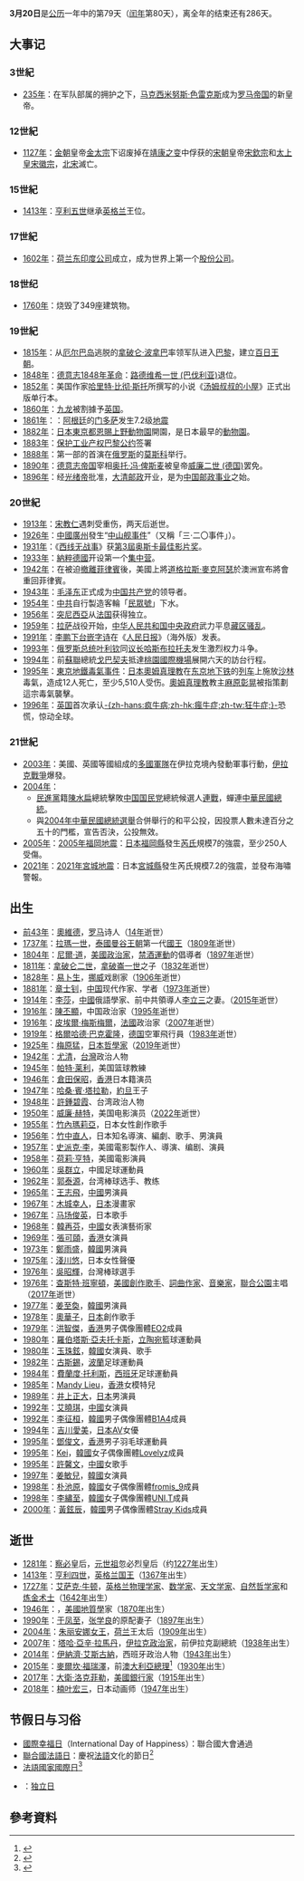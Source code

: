 {{noteTA
|1=zh-hans:突尼斯; zh-hk:突尼西亞;zh-tw:突尼西亞
|2=zh-cn:叶利钦; zh-sg:耶尔辛; zh-tw:葉爾辛; zh-hk:葉利欽;
|3=zh-hans:疯牛病;zh-hk:瘋牛症;zh-tw:狂牛症;
|4=zh-hk:史碧克; zh-tw:史派克; zh-hans:斯派克;
|5=zh-hk:荷莉; zh-tw:荷莉; zh-hans:霍利;
|6=zh-hk:亨特; zh-tw:杭特; zh-hans:亨特;
|7=zh-hans:托马什;zh-hk:湯馬士;zh-tw:托馬什;
|8=zh-hans:库什察克;zh-hk:古斯錫;zh-tw:庫什察克;
|9=zh-hans:费尔南多·托雷斯;zh-hant:費爾南多·托雷斯;zh-tw:費南多·托雷斯;zh-hk:費蘭度·托利斯;
|10=zh-tw:朱利安納; zh-hk:朱麗安娜; zh-hans:朱丽安娜;
|11=zh-cn:于凤至;zh-tw:于鳳至;zh-hk:于鳳至
|12=zh-tw:麥爾坎·福瑞澤; zh-hk:馬康·弗雷澤; 马尔科姆·弗雷泽;
}}
{{DayInMonth|3}}
'''3月20日'''是[[公历|公历]]一年中的第79天（[[闰年|闰年]]第80天），离全年的结束还有286天。

== 大事记 ==
=== 3世紀 ===
* [[235年|235年]]：在军队部属的拥护之下，[[马克西米努斯·色雷克斯|马克西米努斯·色雷克斯]]成为[[罗马帝国|罗马帝国]]的新皇帝。

=== 12世紀 ===
* [[1127年|1127年]]：[[金朝|金朝]]皇帝[[金太宗|金太宗]]下诏废掉在[[靖康之变|靖康之变]]中俘获的[[宋朝|宋朝]]皇帝[[宋欽宗|宋欽宗]]和[[太上皇|太上皇]][[宋徽宗|宋徽宗]]，[[北宋|北宋]]滅亡。

=== 15世紀 ===
* [[1413年|1413年]]：[[亨利五世_(英格兰)|亨利五世]]继承[[英格兰|英格兰]]王位。

=== 17世紀 ===
* [[1602年|1602年]]：[[荷兰东印度公司|荷兰东印度公司]]成立，成为世界上第一个[[股份公司|股份公司]]。

=== 18世纪 ===
* [[1760年|1760年]]：{{Internal link helper/en|1760年波士顿大火|Great Boston Fire of 1760}}烧毁了349座建筑物。 

=== 19世紀 ===
* [[1815年|1815年]]：从[[厄尔巴岛|厄尔巴岛]]逃脱的[[拿破仑·波拿巴|拿破仑·波拿巴]]率领军队进入[[巴黎|巴黎]]，建立[[百日王朝|百日王朝]]。
* [[1848年|1848年]]：[[德意志1848年革命|德意志1848年革命]]：[[路德维希一世_(巴伐利亚)|路德维希一世 (巴伐利亚)]]退位。
* [[1852年|1852年]]：美国作家[[哈里特·伊丽莎白·比彻·斯托|哈里特·比彻·斯托]]所撰写的小说《[[汤姆叔叔的小屋|汤姆叔叔的小屋]]》正式出版单行本。
* [[1860年|1860年]]：[[九龙|九龙]]被割據予[[英国|英国]]。
* [[1861年|1861年]]：{{Internal link helper/en|1861年门多萨地震|1861 Mendoza earthquake}}：[[阿根廷|阿根廷]]的[[门多萨|门多萨]]发生7.2级[[地震|地震]]
* [[1882年|1882年]]：[[日本|日本]][[東京都恩賜上野動物園|東京都恩賜上野動物園]]開園，是日本最早的[[動物園|動物園]]。
* [[1883年|1883年]]：[[保护工业产权巴黎公约|保护工业产权巴黎公约]]签署
* [[1888年|1888年]]：第一部{{Internal link helper/en|罗姆语歌剧|Romen Theatre}}的首演在[[俄罗斯|俄罗斯]]的[[莫斯科|莫斯科]]举行。
* [[1890年|1890年]]：[[德意志帝國|德意志帝国]]宰相[[奥托·冯·俾斯麦|奥托·冯·俾斯麦]]被皇帝[[威廉二世_(德国)|威廉二世 (德国)]]罢免。
* [[1896年|1896年]]：经[[光绪帝|光绪帝]]批准，[[大清邮政|大清邮政]]开业，是为[[中國郵政史|中国邮政事业]]之始。

=== 20世紀 ===
* [[1913年|1913年]]：[[宋教仁|宋教仁]]遇刺受重伤，两天后逝世。
* [[1926年|1926年]]：[[中華民國|中國]][[廣州|廣州]]發生“[[中山舰事件|中山舰事件]]”（又稱「三·二〇事件」）。
* [[1931年|1931年]]：《[[西線無戰事_(電影)|西线无战事]]》获[[第3届奥斯卡金像奖|第3屆]][[奧斯卡金像獎|奥斯卡]][[奥斯卡最佳影片獎|最佳影片奖]]。
* [[1933年|1933年]]：[[納粹德國|納粹德國]]开设第一个[[集中营|集中营]]。
* [[1942年|1942年]]：在被迫[[麥克阿瑟撤離菲律賓|撤離菲律賓]]後，美國上將[[道格拉斯·麥克阿瑟|道格拉斯·麥克阿瑟]]於澳洲宣布將會重回菲律賓。
* [[1943年|1943年]]：[[毛泽东|毛泽东]]正式成为[[中国共产党|中国共产党]]的领导者。
* [[1954年|1954年]]：[[中华人民共和国|中共]]自行製造客輪「[[民眾號|民眾號]]」下水。
* [[1956年|1956年]]：[[突尼西亞|突尼西亞]]从[[法国|法国]]获得独立。
* [[1959年|1959年]]：[[拉萨|拉萨]]战役开始，[[中华人民共和国中央政府|中华人民共和国中央政府]]武力平息[[1959年藏区骚乱|藏区骚乱]]。
* [[1991年|1991年]]：[[李鹏下台嵌字诗|李鹏下台嵌字诗]]在《[[人民日报|人民日报]]》（海外版）发表。
* [[1993年|1993年]]：[[俄罗斯总统|俄罗斯总统]][[叶利钦|叶利钦]]同[[议长|议长]][[哈斯布拉托夫|哈斯布拉托夫]]发生激烈权力斗争。
* [[1994年|1994年]]：前[[蘇聯|蘇聯]]總統[[戈巴契夫|戈巴契夫]]抵達[[桃園國際機場|桃園國際機場]]展開六天的訪台行程。
* [[1995年|1995年]]：[[東京地鐵沙林毒氣事件|東京地鐵毒氣事件]]：[[日本|日本]][[奧姆真理教|奧姆真理教]]在[[东京地下铁|东京地下铁]]的[[列车|列车]]上施放[[沙林|沙林]]毒氣，造成12人死亡，至少5,510人受伤。[[奧姆真理教|奧姆真理教]]教主[[麻原彰晃|麻原彰晃]]被指策劃這宗毒氣襲擊。
* [[1996年|1996年]]：[[英国|英国]]首次承认[[牛海綿狀腦病|-{zh-hans:疯牛病;zh-hk:瘋牛症;zh-tw:狂牛症;}-]]恐慌，惊动全球。

=== 21世紀 ===
* [[2003年|2003年]]：美國、英國等國組成的[[伊拉克多國部隊|多國軍隊]]在伊拉克境內發動軍事行動，[[伊拉克戰爭|伊拉克戰爭]]爆發。
* [[2004年|2004年]]：
**[[民進黨|民進黨]]籍[[陳水扁|陳水扁]]總統擊敗[[中国国民党|中国国民党]]總統候選人[[連戰|連戰]]，蟬連[[中華民國總統|中華民國總統]]。
**與[[2004年中華民國總統選舉|2004年中華民國總統選舉]]合併舉行的和平公投，因投票人數未達百分之五十的門檻，宣告否決，公投無效。
* [[2005年|2005年]]：[[2005年福岡地震|2005年福岡地震]]：[[日本|日本]][[福岡縣|福岡縣]]發生[[芮氏|芮氏]]規模7的強震，至少250人受傷。
* [[2021年|2021年]]：[[2021年宮城地震|2021年宮城地震]]：日本[[宮城縣|宮城縣]]發生芮氏規模7.2的強震，並發布海嘯警報。

== 出生 ==
* [[前43年|前43年]]：[[奧維德|奧維德]]，[[罗马|罗马]]诗人（[[14年|14年]]逝世）
* [[1737年|1737年]]：[[拉瑪一世|拉瑪一世]]，[[泰國|泰國]][[曼谷王朝|曼谷王朝]]第一代[[泰國君主列表|國王]]（[[1809年|1809年]]逝世）
* [[1804年|1804年]]：[[尼爾·道|尼爾·道]]，[[美國|美國]][[政治家|政治家]]，[[禁酒時期|禁酒運動]]的倡導者（[[1897年|1897年]]逝世）
* [[1811年|1811年]]：[[拿破仑二世|拿破仑二世]]，[[拿破崙一世|拿破崙一世]]之子（[[1832年|1832年]]逝世）
* [[1828年|1828年]]：[[易卜生|易卜生]]，[[挪威|挪威]]戏剧家（[[1906年|1906年]]逝世）
* [[1881年|1881年]]：[[章士钊|章士钊]]，[[中国|中国]]现代作家、学者（[[1973年|1973年]]逝世）
* [[1914年|1914年]]：[[李莎|李莎]]，[[中國|中國]]俄語學家、前中共領導人[[李立三|李立三]]之妻。（[[2015年|2015年]]逝世）
* [[1916年|1916年]]：[[陳丕顯|陳丕顯]]，中国政治家（[[1995年|1995年]]逝世）
* [[1916年|1916年]]：[[皮埃爾·梅斯梅爾|皮埃爾·梅斯梅爾]]，[[法國|法國]]政治家（[[2007年|2007年]]逝世）
* [[1919年|1919年]]：[[格爾哈德·巴克霍隆|格爾哈德·巴克霍隆]]，[[德国|德国]]空軍飛行員（[[1983年|1983年]]逝世）
* [[1925年|1925年]]：[[梅原猛|梅原猛]]，[[日本|日本]][[哲學家|哲學家]]（[[2019年|2019年]]逝世）
* [[1942年|1942年]]：[[尤清|尤清]]，[[台灣|台灣]]政治人物
* [[1945年|1945年]]：[[帕特·莱利|帕特·莱利]]，美国篮球教練
* [[1946年|1946年]]：[[倉田保昭|倉田保昭]]，[[香港|香港]]日本籍演员
* [[1947年|1947年]]：[[哈桑·賓·塔拉勒_(約旦王子)|哈桑·賓·塔拉勒]]，[[約旦|約旦]]王子
* [[1948年|1948年]]：[[許鍾碧霞|許鍾碧霞]]、台湾政治人物
* [[1950年|1950年]]：[[威廉·赫特|威廉·赫特]]，美国电影演员（[[2022年|2022年]]逝世）
* [[1955年|1955年]]：[[竹內瑪莉亞|竹內瑪莉亞]]，日本女性創作歌手
* [[1956年|1956年]]：[[竹中直人|竹中直人]]，日本知名導演、編劇、歌手、男演員
* [[1957年|1957年]]：[[史派克·李|史派克·李]]，美國電影製作人、導演、编剧、演員
* [[1958年|1958年]]：[[荷莉·亨特|荷莉·亨特]]，美國電影演員
* [[1960年|1960年]]：[[吳群立|吳群立]]，中國足球運動員
* [[1962年|1962年]]：[[郭泰源|郭泰源]]，台湾棒球选手、教练
* [[1965年|1965年]]：[[王志飛|王志飛]]，[[中國|中國]]男演員
* [[1967年|1967年]]：[[木城幸人|木城幸人]]，[[日本|日本]]漫畫家
* [[1967年|1967年]]：[[马场俊英|马场俊英]]，日本歌手
* [[1968年|1968年]]：[[韓再芬|韓再芬]]，[[中國|中國]]女表演藝術家
* [[1969年|1969年]]：[[張可頤|張可頤]]，[[香港|香港]]女演員
* [[1973年|1973年]]：[[鄭雨盛|鄭雨盛]]，[[韓國|韓國]]男演員
* [[1975年|1975年]]：[[淺川悠|淺川悠]]，日本女性聲優
* [[1976年|1976年]]：[[吳昭輝|吳昭輝]]，台灣棒球選手
* [[1976年|1976年]]：[[查斯特·班寧頓|查斯特·班寧頓]]，[[美國|美國]][[創作歌手|創作歌手]]、[[詞曲作家|詞曲作家]]、[[音樂家|音樂家]]，[[聯合公園|聯合公園]]主唱（[[2017年|2017年]]逝世）
* [[1977年|1977年]]：[[姜至奐|姜至奐]]，[[韓國|韓國]]男演員
* [[1978年|1978年]]：[[奧華子|奧華子]]，[[日本|日本]]創作歌手
* [[1979年|1979年]]：[[洪智傑|洪智傑]]，[[香港|香港]]男子偶像團體[[EO2|EO2]]成員
* [[1980年|1980年]]：[[羅伯塔斯·亞夫托卡斯|羅伯塔斯·亞夫托卡斯]]，[[立陶宛|立陶宛]]籃球運動員
* [[1980年|1980年]]：[[玉珠鉉|玉珠鉉]]，[[韓國|韓國]]女演員、歌手
* [[1982年|1982年]]：[[古斯錫|古斯錫]]，[[波蘭|波蘭]]足球運動員
* [[1984年|1984年]]：[[費蘭度·托利斯|費蘭度·托利斯]]，[[西班牙|西班牙]]足球運動員
* [[1985年|1985年]]：[[Mandy_Lieu|Mandy Lieu]]，[[香港|香港]]女模特兒
* [[1989年|1989年]]：[[井上正大|井上正大]]，[[日本|日本]]男演員
* [[1992年|1992年]]：[[艾曉琪|艾曉琪]]，[[中國|中國]]女演員
* [[1992年|1992年]]：[[燦多|李征桓]]，[[韓國|韓國]]男子偶像團體[[B1A4|B1A4]]成員
* [[1994年|1994年]]：[[吉川愛美|吉川愛美]]，[[日本|日本]]AV女優
* [[1995年|1995年]]：[[鄧俊文|鄧俊文]]，[[香港|香港]]男子羽毛球運動員
* [[1995年|1995年]]：[[Kei|Kei]]，[[韓國|韓國]]女子偶像團體[[Lovelyz|Lovelyz]]成員
* [[1995年|1995年]]：[[許馨文|許馨文]]，[[中國|中國]]女歌手
* [[1997年|1997年]]：[[姜敏兒|姜敏兒]]，[[韓國|韓國]]女演員
* [[1998年|1998年]]：[[朴池原|朴池原]]，[[韓國|韓國]]女子偶像團體[[fromis_9|fromis_9]]成員
* [[1998年|1998年]]：[[李繡至|李繡至]]，[[韓國|韓國]]女子偶像團體[[UNI.T|UNI.T]]成員
* [[2000年|2000年]]：[[黃鉉辰|黃鉉辰]]，[[韓國|韓國]]男子偶像團體[[Stray_Kids|Stray Kids]]成員

== 逝世 ==
* [[1281年|1281年]]：[[察必|察必]]皇后，[[元朝|元]][[元世祖|世祖]]忽必烈皇后（约[[1227年|1227年]]出生）
* [[1413年|1413年]]：[[亨利四世_(英格兰)|亨利四世]]，[[英国君主列表|英格兰国王]]（[[1367年|1367年]]出生）
* [[1727年|1727年]]：[[艾萨克·牛顿|艾萨克·牛顿]]，[[英格兰|英格兰]][[物理学家|物理学家]]、[[数学家|数学家]]、[[天文学家|天文学家]]、[[自然哲学家|自然哲学家]]和[[炼金术士|炼金术士]]（[[1642年|1642年]]出生）
* [[1946年|1946年]]：{{link-en|葛利普|Amadeus William Grabau}}，[[美國|美國]][[地質學|地質學]]家（[[1870年|1870年]]出生）
* [[1990年|1990年]]：[[于凤至|于凤至]]，[[张学良|张学良]]的原配妻子（[[1897年|1897年]]出生）
* [[2004年|2004年]]：[[朱丽安娜女王|朱丽安娜女王]]，[[荷兰|荷兰]]王太后（[[1909年|1909年]]出生）
* [[2007年|2007年]]：[[塔哈·亞辛·拉馬丹|塔哈·亞辛·拉馬丹]]，[[伊拉克|伊拉克]][[政治家|政治家]]，前伊拉克副總統（[[1938年|1938年]]出生）
* [[2014年|2014年]]：[[伊納濟·艾斯古納|伊納濟·艾斯古納]]，西班牙政治人物（[[1943年|1943年]]出生）
* [[2015年|2015年]]：[[麥爾坎·福瑞澤|麥爾坎·福瑞澤]]，前[[澳大利亞總理|澳大利亞總理]]<ref>{{cite news | title = 澳大利亞前總理弗雷澤逝世享年84歲 | publisher = [[BBC|BBC中文網]] | url = http://www.bbc.co.uk/zhongwen/trad/world/2015/03/150320_australia_fraser | date = 2015-03-20 | accessdate = 2015-03-20 | language = zh-hant | archive-date = 2015-03-23 | archive-url = https://web.archive.org/web/20150323062053/http://www.bbc.co.uk/zhongwen/trad/world/2015/03/150320_australia_fraser | dead-url = no }}</ref>（[[1930年|1930年]]出生）
* [[2017年|2017年]]：[[大衛·洛克菲勒|大衛·洛克菲勒]]，[[美國|美國]][[銀行家|銀行家]]（[[1915年|1915年]]出生）
* [[2018年|2018年]]：[[楠叶宏三|楠叶宏三]]，日本动画师（[[1947年|1947年]]出生）

== 节假日与习俗 ==
* [[國際幸福日|國際幸福日]]（International Day of Happiness）：聯合國大會通過
* [[聯合國法語日|聯合國法語日]]：慶祝[[法語|法語]]文化的節日<ref>{{cite web | title = Department of Public Information to Launch 'Language Days at the United Nations' | url = http://www.un.org/News/Press/docs/2010/obv853.doc.htm | publisher = [[聯合國|聯合國]] | date = 2010-02-19 | accessdate = 2014-03-20 | language = en | archive-date = 2013-04-16 | archive-url = https://archive.today/20130416005301/http://www.un.org/News/Press/docs/2010/obv853.doc.htm | dead-url = no }}</ref>
* [[法語國家國際日|法語國家國際日]]<ref>{{cite web |url=https://www.diplomatie.gouv.fr/en/french-foreign-policy/francophony-and-the-french-language/news/article/francophonie-international-francophonie-day-march-20-french-language-and |title=Francophonie - International Francophonie Day (March 20) - French Language and Francophonie Week (March 17-25) |access-date=2021-03-21 |archive-date=2021-04-15 |archive-url=https://web.archive.org/web/20210415211104/https://www.diplomatie.gouv.fr/en/french-foreign-policy/francophony-and-the-french-language/news/article/francophonie-international-francophonie-day-march-20-french-language-and }}</ref>
* {{TUN}}：[[独立日|独立日]]

== 參考資料 ==
{{commons|Category:20 March}}
{{reflist}}
{{月份}}